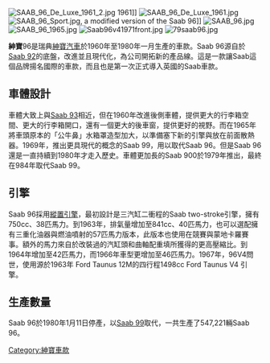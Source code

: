 {{noteTA
|T = zh-hans:萨博96; zh-tw:紳寶96; zh-hk:紳寶96;
|1 = zh-hans:萨博; zh-tw:紳寶; zh-hk:紳寶;
}}
{{unreferenced|time=2011-08-08T21:22:42+00:00}}
{{Infobox Automobile generation
| image        = [[File:Saab_96_V4_(1973)_-_14268208299.jpg|270px]]<br>1961年的 紳寶 96
| name         = 紳寶 96
| manufacturer = [[紳寶汽車|紳寶汽車]]
| production   = 1960-1980
| predecessor  = [[Saab_93|Saab 93]]
| class        = [[緊湊型轎車|緊湊型轎車]]
| wheelbase = 2488mm
| length = 4050mm
| width = 1570mm
| weight = 950kg
| assembly = {{SWE}}[[特羅爾海坦|特羅爾海坦]]<br>{{FIN}}[[新考蓬基|新考蓬基]]<br>{{BEL}}[[安特衛普|安特衛普]]
| layout       = [[前置前驅|前置前驅]]
| engine       =841 cc [[兩衝程循環|兩衝程]] [[I3_engine|直列三汽缸]]<br>[[Ford_Taunus_V4_engine#1.5|1498 or 1700 cc]] [[V4_engine|V4]]
| designer =[[Sixten_Sason|Sixten Sason]]
}}

[[Image:SAAB_96_De_Luxe_1961_2.jpg|right]] 1961]]
[[Image:SAAB_96_De_Luxe_1961.jpg|right]]
[[Image:SAAB_96_Sport.jpg|right]], a modified version of the Saab 96]]
[[Image:SAAB_96.jpg|right]]
[[Image:SAAB_96_1965.jpg|right]]
[[Image:Saab96v41971front.jpg|thumb]]
[[Image:79saab96.jpg|thumb]]

'''紳寶'''96是瑞典[[紳寶汽車|紳寶汽車]]於1960年至1980年一月生產的車款。Saab 96源自於[[Saab_92|Saab 92]]的底盤，改進並且現代化，為公司開拓新的產品線。這是一款讓Saab這個品牌揚名國際的車款，而且也是第一次正式導入英國的Saab車款。

==車體設計==
車體大致上與[[Saab_93|Saab 93]]相近，但在1960年改進後側車體，提供更大的行李箱空間、更大的行李箱開口，還有一個更大的後車窗，提供更好的視野。而在1965年將車頭原本的「公牛鼻」水箱罩造型加大，以準備塞下新的引擎與放在前面散熱器。1969年，推出更具現代的概念的Saab 99，用以取代Saab 96。但是Saab 96還是一直持續到1980年才走入歷史。車體更加長的Saab 900於1979年推出，最終在984年取代Saab 99。

==引擎==
Saab 96採用[[縱置引擎|縱置引擎]]，最初設計是三汽缸二衝程的Saab two-stroke引擎，擁有750cc、38匹馬力。到1963年，排氣量增加至841cc、40匹馬力，也可以選配擁有三重化油器與燃油噴射的57匹馬力版本，此版本也使用在競賽與蒙地卡羅賽事。額外的馬力來自於改裝過的汽缸頭和曲軸配重填所獲得的更高壓縮比。到1964年增加至42匹馬力，而1966年車型更增加至46匹馬力。1967年，96V4問世，使用源於1963年 Ford Taunus 12M的四行程1498cc Ford Taunus V4 引擎。

==生產數量==
Saab 96於1980年1月11日停產，以[[Saab_99|Saab 99]]取代，一共生產了547,221輛Saab 96。

[[Category:紳寶車款|Category:紳寶車款]]
